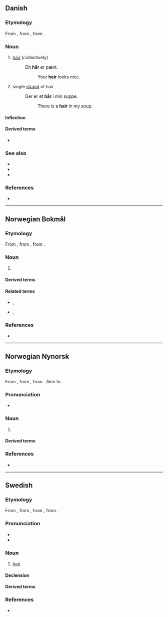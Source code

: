 {{also|har|Har|hár|Hár|hār|här|Appendix:Variations of "har"}}
==Danish==

===Etymology===
From {{der|da|non|hár}}, from {{der|da|gem-pro|*hērą}}, from {{der|da|ine-pro|*keres-||rough hair, bristle}}.

===Noun===
{{wikipedia|lang=da}}
{{da-noun|et}}

# {{lb|da|uncountable}} [[hair]] (collectively)
#: Dit '''hår''' er pænt.
#:: Your '''hair''' looks nice.
# {{lb|da|countable}} single [[strand]] of hair
#: Der er et '''hår''' i min suppe.
#:: There is a '''hair''' in my soup.

====Inflection====
{{da-noun-infl|et}}

====Derived terms====
* {{l|da|knurhår|g=n}}

===See also===
* {{l|da|bakkenbart|g=c}}
* {{l|da|overskæg|g=n}}
* {{l|da|skæg|g=n}}

===References===
* {{R:Den Danske Ordbog}}

----

==Norwegian Bokmål==
{{wikipedia|lang=no}}

===Etymology===
From {{der|nb|non|hár}}, from {{der|nb|gem-pro|*hērą}}, from {{der|nb|ine-pro|*keres-||rough hair, bristle}}.

===Noun===
{{nb-noun-n1}} {{q|both countable and uncountable}}

# {{l|en|hair}}

====Derived terms====
{{Template:User:Donnanz/der3-u|lang=nb
|hårbørste
|hårbøyle
|hårfeste
|hårfin
|hårføner
|hårklipp
|hårnål
|hårreisende
|hårrull
|hårspray
|hårstil
|hårstrikk
|hårtap
|kjønnshår
|menneskehår
}}

====Related terms====
* {{l|nb|behåret}}, {{l|nb|behåra}}
* {{l|nb|håret}}, {{l|nb|hårete}}

===References===
* {{R:The Bokmål Dictionary}}

----

==Norwegian Nynorsk==
{{wikipedia|lang=nn}}

===Etymology===
From {{der|nn|non|hár}}, from {{der|nn|gem-pro|*hērą}}, from {{der|nn|ine-pro|*keres-||rough hair, bristle}}. Akin to {{cog|en|hair}}.

===Pronunciation===
* {{IPA|/hoːr/|lang=no}}

===Noun===
{{nn-noun-n1}} {{q|both countable and uncountable}}

# {{l|en|hair}}

====Derived terms====
{{Template:User:Donnanz/der3-u|lang=nn
|hårbørste
|hårfin
|hårklipp
|hårnål
|hårreisande
|hårrull
|hårspray
|hårstil
|hårstrikk
|hårtap
|kjønnshår
|menneskehår
}}

===References===
* {{R:The Nynorsk Dictionary}}

----

==Swedish==

===Etymology===
From {{inh|sv|gmq-osw|har|hār}}, from {{inh|sv|non|hár}}, from {{inh|sv|gem-pro|*hērą}}, from {{der|sv|ine-pro|*keres-||rough hair, bristle}}.

===Pronunciation===
* {{IPA|/hoːr/|lang=sv}}
* {{audio|Sv-hår.ogg|audio|lang=sv}}

===Noun===
{{wikipedia|lang=sv}}
{{sv-noun|n}}

# [[hair]]

====Declension====
{{sv-infl-noun-n-zero}}

====Derived terms====
{{der4|sv|ansiktshår|brösthår|glashår|flimmerhår|huvudhår|håra|hårarbete|håravfall|hårbalsam|hårband|hårbeklädd|hårbeklädnad|hårbevuxen|hårbeväxt|hårboll|hårborste|hårborttagning|hårbotten|hårbuckla|hårburr|hårdra|hårfager|hårfin|hårfinhet|hårfläta|hårfollikel|hårfrissa|hårfrisyr|hårfrisör|hårfrisörska|hårfärg|hårfärgning|hårfäste|hårfön|hårförlängning|hårgelé|hårig|hårighet|hårklippning|hårklyveri|hårklämma|hårknut|hårkors|hårkärl|hårlag|hårlock|hårlugg|hårläggning|hårlös|hårlöshet|hårman|hårmode|hårmousse|hårnål|hårnät|hårolja|hårpensel|hårpiska|hårpomada|hårpung|hårrem|hårresande|hårrörskärl|hårsalong|hårsbredd|hårschampo|hårslinga|hårsmån|hårsnodd|hårspray|hårsprej|hårspänne|hårstrå|hårsvall|hårsäck|hårtest|hårtofs|hårtork|hårtott|hårtransplantation|hårtuss|hårtvättning|hårtång|håruppsättning|hårvalk|hårvatten|hårvax|hårvirvel|hårvård|hårväxt|hänga på ett hår|hänga på håret|könshår|känselhår|löshår|morrhår|näshår|pubeshår|skyddshår|täckhår|ullhår}}

===References===
* {{R:SAOL|hår|h%e5r}}

{{top|sv|Hair}}